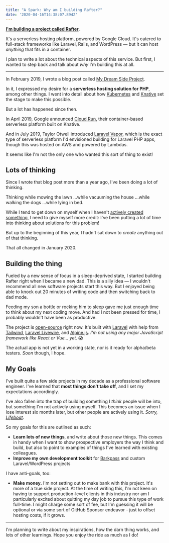```yaml
---
title: "A Spark: Why am I building Rafter?"
date: '2020-04-16T14:38:07.894Z'
---
```


**[I'm building a project called Rafter](https://github.com/jplhomer/rafter)**.

It's a serverless hosting platform, powered by Google Cloud. It's catered to full-stack frameworks like Laravel, Rails, and WordPress — but it can host _anything_ that fits in a container.

I plan to write a lot about the technical aspects of this service. But first, I wanted to step back and talk about _why_ I'm building this at all.

---

In February 2019, I wrote a blog post called [My Dream Side Project](https://creative.jplhomer.org/009-my-dream-side-project/).

In it, I expressed my desire for a **serverless hosting solution for PHP**, among other things. I went into detail about how [Kubernetes](https://kubernetes.io/) and [Knative](https://knative.dev/) set the stage to make this possible.

But a lot has happened since then.

In April 2019, Google announced [Cloud Run](https://cloud.google.com/blog/products/serverless/announcing-cloud-run-the-newest-member-of-our-serverless-compute-stack), their container-based serverless platform built on Knative.

And in July 2019, Taylor Otwell introduced [Laravel Vapor](https://www.youtube.com/watch?v=XsPeWjKAUt0), which is the exact type of serverless platform I'd envisioned building for Laravel PHP apps, though this was hosted on AWS and powered by Lambdas.

It seems like I'm not the only one who wanted this sort of thing to exist!

## Lots of thinking

Since I wrote that blog post more than a year ago, I've been doing a lot of thinking.

Thinking while mowing the lawn
...while vacuuming the house
...while walking the dogs
...while lying in bed.

While I tend to get down on myself when I haven't [actively created something](https://creative.jplhomer.org/011-creativity-consumption/), I need to give myself more credit: I've been putting a lot of time into thinking about solutions for this problem!

But up to the beginning of this year, I hadn't sat down to _create_ anything out of that thinking.

That all changed in January 2020.

## Building the thing

Fueled by a new sense of focus in a sleep-deprived state, I started building Rafter right when I became a new dad. This is a silly idea — I wouldn't recommend all new software projects start this way. But I enjoyed being able to knock out 20 minutes of writing code and then switching back to dad mode.

Feeding my son a bottle or rocking him to sleep gave me just enough time to think about my next coding move. And had I not been pressed for time, I probably wouldn't have been as productive.

The project is [open-source](https://github.com/jplhomer/rafter) right now. It's built with [Laravel](https://laravel.com/) with help from [Tailwind](https://tailwindcss.com), [Laravel Livewire](https://laravel-livewire.com/), and [Alpine.js](https://github.com/alpinejs/alpine). _I'm not using any major JavaScript framework like React or Vue... yet_. 😱

The actual app is not yet in a working state, nor is it ready for alpha/beta testers. _Soon_ though, I hope.

## My Goals

I've built quite a few side projects in my decade as a professional software engineer. I've learned that **most things don't take off**, and I set my expectations accordingly.

I've also fallen into the trap of building something I *think* people will be into, but something I'm not actively using myself. This becomes an issue when I lose interest six months later, but other people are actively using it. _Sorry, [Lifeboat](https://uselifeboat.com/)_.

So my goals for this are outlined as such:

- **Learn lots of new things**, and write about those new things. This comes in handy when I want to show prospective employers the way I think and build, but also to point to examples of things I've learned with existing colleagues.
- **Improve my own development toolkit** for [Barkpass](https://barkpass.com) and custom Laravel/WordPress projects

I have anti-goals, too:

- **Make money.** I'm not setting out to make bank with this project. It's more of a true side project. At the time of writing this, I'm not keen on having to support production-level clients in this industry nor am I particularly excited about quitting my day job to pursue this type of work full-time. I might charge some sort of fee, but I'm guessing it will be optional or via some sort of GitHub Sponsor endeavor - just to offset hosting costs, if it grows.

---

I'm planning to write about my inspirations, how the darn thing works, and lots of other learnings. Hope you enjoy the ride as much as I do!
